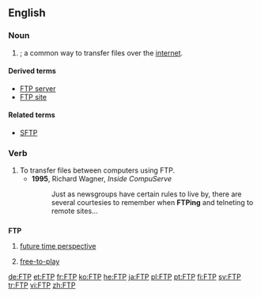 {{wikipedia}}
==English==

===Noun===
{{en-noun|-}}

# {{internet}} {{w|File Transfer Protocol}}; a common way to transfer files over the [[internet]].

====Derived terms====
* [[FTP server]]
* [[FTP site]]

====Related terms====
* [[SFTP]]

===Verb===
{{en-verb}}

# To transfer files between computers using FTP.
#* '''1995''', Richard Wagner, ''Inside CompuServe''
#*: Just as newsgroups have certain rules to live by, there are several courtesies to remember when '''FTPing''' and telneting to remote sites...

==={{initialism}}===
'''FTP'''

# {{context|psychology}} [[future time perspective]]
# {{context|video games}} [[free-to-play]]

[[de:FTP]]
[[et:FTP]]
[[fr:FTP]]
[[ko:FTP]]
[[he:FTP]]
[[ja:FTP]]
[[pl:FTP]]
[[pt:FTP]]
[[fi:FTP]]
[[sv:FTP]]
[[tr:FTP]]
[[vi:FTP]]
[[zh:FTP]]